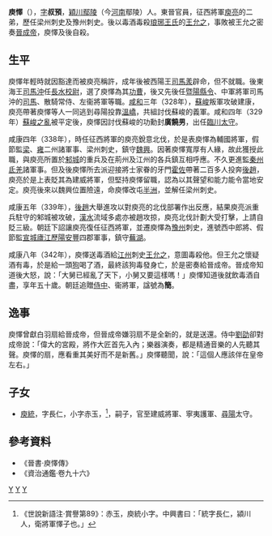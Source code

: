 {{Infobox Biography
| subject_name   = 庾懌
| image_name     = 
| image_size     = 
| image_caption  = 
| date_of_birth  = 293年
| place_of_birth = [[西晉|西晉]]
| date_of_death  = 342年
| place_of_death = [[東晉|東晉]]僑置[[豫州|豫州]][[蕪湖|蕪湖]]
| occupation = 東晉西中郎將、豫州刺史
}}
'''庾懌'''（{{bd|293年||342年|catIdx=Y}}），[[表字|字]]'''叔預'''，[[穎川|穎川]][[鄢陵|鄢陵]]（今[[河南|河南]]鄢陵）人。東晉官員，征西將軍[[庾亮|庾亮]]的二弟，歷任梁州刺史及豫州刺史。後以毒酒毒殺[[琅琊王氏|琅琊王氏]]的[[王允之|王允之]]，事敗被王允之密奏[[晉成帝|晉成帝]]，庾懌及後自殺。

== 生平 ==
庾懌年輕時就因豁達而被庾亮稱許，成年後被西陽王[[司馬羕|司馬羕]]辟命，但不就職。後東海王[[司馬沖|司馬沖]]任[[長水校尉|長水校尉]]，選了庾懌為其[[功曹|功曹]]，後又先後任[[暨陽|暨陽]][[縣令|縣令]]、中軍將軍司馬沖的[[司馬|司馬]]、散騎常侍、左衞將軍等職。[[咸和_(東晉)|咸和]]三年（328年），[[蘇峻|蘇峻]]叛軍攻破建康，庾亮帶著庾懌等人一同逃到尋陽投靠[[溫嶠|溫嶠]]，共組討伐蘇峻的義軍。咸和四年（329年）[[蘇峻之亂|蘇峻之亂]]被平定後，庾懌因討伐蘇峻的功勳封'''廣饒男'''，出任[[臨川|臨川]][[太守|太守]]。

咸康四年（338年），時任征西將軍的庾亮銳意北伐，於是表庾懌為輔國將軍，假節監[[梁州|梁]]、[[雍州|雍]]二州諸軍事、梁州刺史，鎮守[[魏興|魏興]]。因著庾懌寬厚有人緣，故此獲授此職，與庾亮所置於[[邾城|邾城]]的重兵及在荊州及江州的各兵鎮互相呼應。不久更進監[[秦州|秦州]][[氐|氐]][[羌|羌]]諸軍事。但及後庾懌所去派迎接將士家眷的牙門[[霍佐|霍佐]]帶著二百多人投奔[[後趙|後趙]]，庾亮於是上表貶其為建威將軍，但堅持庾懌留職，認為以其聲望和能力能令當地安定。庾亮後來以魏興位置險遠，命庾懌改屯[[半洲|半洲]]，並解任梁州刺史。

咸康五年（339年），[[後趙|後趙]]大舉進攻以對庾亮的北伐部署作出反應，結果庾亮派重兵駐守的邾城被攻破，[[漢水|漢水]]流域多處亦被趙攻掠，庾亮北伐計劃大受打擊，上請自貶三級。朝廷下詔讓庾亮復任征西將軍，並遷庾懌為[[豫州|豫州]]刺史，進號西中郎將、假節監[[宣城|宣城]][[廬江|廬江]][[歷陽|歷陽]][[安豐|安豐]]四郡軍事，鎮守[[蕪湖|蕪湖]]。

咸康八年（342年），庾懌送毒酒給[[江州|江州]]刺史[[王允之|王允之]]，意圖毒殺他。但王允之懷疑酒有毒，於是給一頭[[狗|狗]]喝了酒，最終該狗毒發身亡，於是密奏給晉成帝。晉成帝知道後大怒，說：「大舅已經亂了天下，小舅又要這樣嗎！」庾懌知道後就飲毒酒自盡，享年五十歲。朝廷追贈[[侍中|侍中]]、衞將軍，諡號為'''簡'''。

== 逸事 ==
庾懌曾獻白羽扇給晉成帝，但晉成帝嫌羽扇不是全新的，就是送還。侍中[[刘劭_(晋朝)|劉劭]]卻對成帝說：「偉大的宮殿，將作大匠首先入內；樂器演奏，都是精通音樂的人先聽其聲。庾懌的扇，應看重其美好而不是新舊。」庾懌聽聞，說：「這個人應該伴在皇帝左右。」

== 子女 ==
*[[庾統|庾統]]，字長仁，小字赤玉，<ref>《世說新語注·賞譽第89》：赤玉，庾統小字。中興書曰：「統字長仁，潁川人，衛將軍懌子也。」</ref>，嗣子，官至建威將軍、寧夷護軍、[[尋陽|尋陽]]太守。

== 參考資料 ==
*《晉書·庾懌傳》
*《資治通鑑·卷九十六》

[[Category:晉朝軍事人物|Y]]
[[Category:東晉自殺人物|Y]]
[[Category:颍川庾氏|Y]]